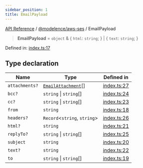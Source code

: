 ```yaml
---
sidebar_position: 1
title: EmailPayload
---
```


[API Reference](/api-reference/@modelence/aws-ses/type-aliases/../../../index) / [@modelence/aws-ses](/api-reference/@modelence/aws-ses/type-aliases/../index) / EmailPayload

> **EmailPayload** = `object` & \{ `html`: `string`; \} \| \{ `text`: `string`; \}

Defined in: [index.ts:17](https://github.com/modelence/modelence/blob/9127e3be695ee024b8107f7d048f3717671de429/packages/aws-ses/src/index.ts#L17)

## Type declaration

| Name | Type | Defined in |
| ------ | ------ | ------ |
| `attachments?` | [`EmailAttachment`](/api-reference/@modelence/aws-ses/type-aliases/EmailAttachment)[] | [index.ts:27](https://github.com/modelence/modelence/blob/9127e3be695ee024b8107f7d048f3717671de429/packages/aws-ses/src/index.ts#L27) |
| `bcc?` | `string` \| `string`[] | [index.ts:24](https://github.com/modelence/modelence/blob/9127e3be695ee024b8107f7d048f3717671de429/packages/aws-ses/src/index.ts#L24) |
| `cc?` | `string` \| `string`[] | [index.ts:23](https://github.com/modelence/modelence/blob/9127e3be695ee024b8107f7d048f3717671de429/packages/aws-ses/src/index.ts#L23) |
| `from` | `string` | [index.ts:18](https://github.com/modelence/modelence/blob/9127e3be695ee024b8107f7d048f3717671de429/packages/aws-ses/src/index.ts#L18) |
| `headers?` | `Record`\<`string`, `string`\> | [index.ts:26](https://github.com/modelence/modelence/blob/9127e3be695ee024b8107f7d048f3717671de429/packages/aws-ses/src/index.ts#L26) |
| `html?` | `string` | [index.ts:21](https://github.com/modelence/modelence/blob/9127e3be695ee024b8107f7d048f3717671de429/packages/aws-ses/src/index.ts#L21) |
| `replyTo?` | `string` \| `string`[] | [index.ts:25](https://github.com/modelence/modelence/blob/9127e3be695ee024b8107f7d048f3717671de429/packages/aws-ses/src/index.ts#L25) |
| `subject` | `string` | [index.ts:20](https://github.com/modelence/modelence/blob/9127e3be695ee024b8107f7d048f3717671de429/packages/aws-ses/src/index.ts#L20) |
| `text?` | `string` | [index.ts:22](https://github.com/modelence/modelence/blob/9127e3be695ee024b8107f7d048f3717671de429/packages/aws-ses/src/index.ts#L22) |
| `to` | `string` \| `string`[] | [index.ts:19](https://github.com/modelence/modelence/blob/9127e3be695ee024b8107f7d048f3717671de429/packages/aws-ses/src/index.ts#L19) |
